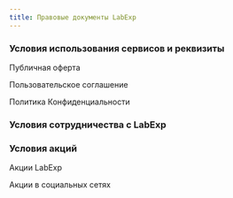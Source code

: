 ```yaml
---
title: Правовые документы LabExp
---
```



### Условия использования сервисов и реквизиты

Публичная оферта

Пользовательское соглашение

Политика Конфиденциальности

### Условия сотрудничества с LabExp

### Условия акций

Акции LabExp

Акции в социальных сетях
